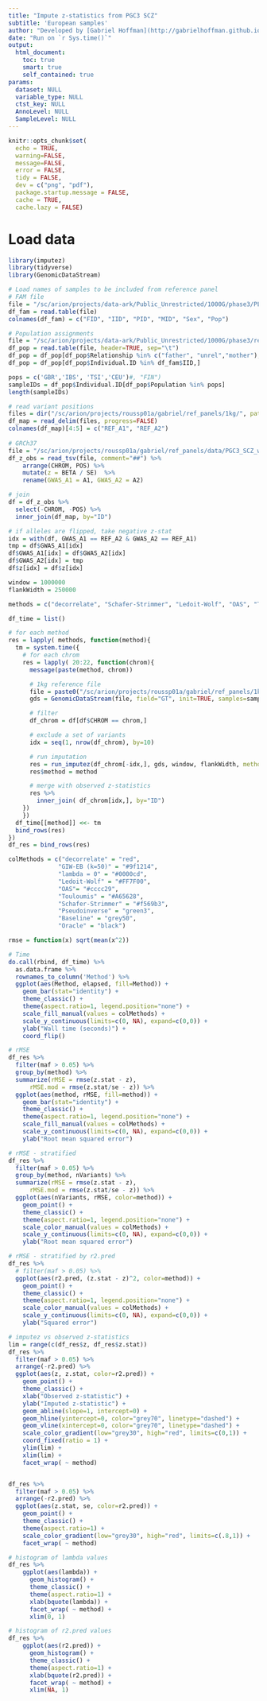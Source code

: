 ```yaml
---
title: "Impute z-statistics from PGC3 SCZ"
subtitle: 'European samples'
author: "Developed by [Gabriel Hoffman](http://gabrielhoffman.github.io/)"
date: "Run on `r Sys.time()`"
output: 
  html_document:
    toc: true
    smart: true
    self_contained: true
params:
  dataset: NULL
  variable_type: NULL
  ctst_key: NULL
  AnnoLevel: NULL
  SampleLevel: NULL
---
```



<!---
cd /sc/arion/projects/roussp01a/gabriel/ref_panels/imputez_analysis

# ml R/4.3.3-intel-mkl
# R
# .libPaths("/hpc/users/hoffmg01/.Rlib/R_441_bioc320")

system("git pull")


rmarkdown::render("imputez_PGC3_SCZ.Rmd")

--->

```r
knitr::opts_chunk$set(
  echo = TRUE,
  warning=FALSE,
  message=FALSE,
  error = FALSE,
  tidy = FALSE,
  dev = c("png", "pdf"),
  package.startup.message = FALSE,
  cache = TRUE,
  cache.lazy = FALSE)
```

# Load data
```r
library(imputez)
library(tidyverse)
library(GenomicDataStream)

# Load names of samples to be included from reference panel
# FAM file
file = "/sc/arion/projects/data-ark/Public_Unrestricted/1000G/phase3/PLINK/chr1.fam"
df_fam = read.table(file)
colnames(df_fam) = c("FID", "IID", "PID", "MID", "Sex", "Pop")

# Population assignments
file = "/sc/arion/projects/data-ark/Public_Unrestricted/1000G/phase3/release_2013502/integrated_call_samples.20130502.ALL.ped"
df_pop = read.table(file, header=TRUE, sep="\t")
df_pop = df_pop[df_pop$Relationship %in% c("father", "unrel","mother"),]
df_pop = df_pop[df_pop$Individual.ID %in% df_fam$IID,]

pops = c('GBR','IBS', 'TSI','CEU')#, "FIN")
sampleIDs = df_pop$Individual.ID[df_pop$Population %in% pops]
length(sampleIDs)

# read variant positions
files = dir("/sc/arion/projects/roussp01a/gabriel/ref_panels/1kg/", pattern=".*_norm_eur.map", full.names=TRUE)
df_map = read_delim(files, progress=FALSE)
colnames(df_map)[4:5] = c("REF_A1", "REF_A2")
 
# GRCh37
file = "/sc/arion/projects/roussp01a/gabriel/ref_panels/data/PGC3_SCZ_wave3.european.autosome.public.v3.vcf.tsv.gz"
df_z_obs = read_tsv(file, comment="##") %>%
    arrange(CHROM, POS) %>%
    mutate(z = BETA / SE)  %>%
    rename(GWAS_A1 = A1, GWAS_A2 = A2)

# join
df = df_z_obs %>%
  select(-CHROM, -POS) %>% 
  inner_join(df_map, by="ID")

# if alleles are flipped, take negative z-stat
idx = with(df, GWAS_A1 == REF_A2 & GWAS_A2 == REF_A1)
tmp = df$GWAS_A1[idx]
df$GWAS_A1[idx] = df$GWAS_A2[idx]
df$GWAS_A2[idx] = tmp
df$z[idx] = df$z[idx]
```


```r
window = 1000000
flankWidth = 250000

methods = c("decorrelate", "Schafer-Strimmer", "Ledoit-Wolf", "OAS", "Touloumis") 

df_time = list()

# for each method
res = lapply( methods, function(method){
  tm = system.time({
    # for each chrom
    res = lapply( 20:22, function(chrom){
      message(paste(method, chrom))

      # 1kg reference file
      file = paste0("/sc/arion/projects/roussp01a/gabriel/ref_panels/1kg/1kg_chr", chrom, "_norm_eur.bcf")
      gds = GenomicDataStream(file, field="GT", init=TRUE, samples=sampleIDs, MAF=0.01)

      # filter
      df_chrom = df[df$CHROM == chrom,]

      # exclude a set of variants
      idx = seq(1, nrow(df_chrom), by=10)

      # run imputation
      res = run_imputez(df_chrom[-idx,], gds, window, flankWidth, method=method)
      res$method = method

      # merge with observed z-statistics
      res %>%
        inner_join( df_chrom[idx,], by="ID")
    })
    })
  df_time[[method]] <<- tm  
  bind_rows(res)
})
df_res = bind_rows(res)
```


```r
colMethods = c("decorrelate" = "red",
              "GIW-EB (k=50)" = "#9f1214",
              "lambda = 0" = "#0000cd", 
              "Ledoit-Wolf" = "#FF7F00",    
              "OAS"= "#cccc29", 
              "Touloumis" = "#A65628", 
              "Schafer-Strimmer" = "#f569b3", 
              "Pseudoinverse" = "green3",
              "Baseline" = "grey50",
              "Oracle" = "black")

rmse = function(x) sqrt(mean(x^2))

# Time
do.call(rbind, df_time) %>%
  as.data.frame %>%
  rownames_to_column('Method') %>%
  ggplot(aes(Method, elapsed, fill=Method)) +
    geom_bar(stat="identity") +
    theme_classic() +
    theme(aspect.ratio=1, legend.position="none") +
    scale_fill_manual(values = colMethods) +
    scale_y_continuous(limits=c(0, NA), expand=c(0,0)) +
    ylab("Wall time (seconds)") +
    coord_flip()

# rMSE
df_res %>%
  filter(maf > 0.05) %>%
  group_by(method) %>%
  summarize(rMSE = rmse(z.stat - z), 
      rMSE.mod = rmse(z.stat/se - z)) %>%
  ggplot(aes(method, rMSE, fill=method)) +
    geom_bar(stat="identity") +
    theme_classic() +
    theme(aspect.ratio=1, legend.position="none") +
    scale_fill_manual(values = colMethods) +
    scale_y_continuous(limits=c(0, NA), expand=c(0,0)) +
    ylab("Root mean squared error")

# rMSE - stratified
df_res %>%
  filter(maf > 0.05) %>%
  group_by(method, nVariants) %>%
  summarize(rMSE = rmse(z.stat - z), 
      rMSE.mod = rmse(z.stat/se - z)) %>%
  ggplot(aes(nVariants, rMSE, color=method)) +
    geom_point() +
    theme_classic() +
    theme(aspect.ratio=1, legend.position="none") +
    scale_color_manual(values = colMethods) +
    scale_y_continuous(limits=c(0, NA), expand=c(0,0)) +
    ylab("Root mean squared error")

# rMSE - stratified by r2.pred
df_res %>%
  # filter(maf > 0.05) %>%
  ggplot(aes(r2.pred, (z.stat - z)^2, color=method)) +
    geom_point() +
    theme_classic() +
    theme(aspect.ratio=1, legend.position="none") +
    scale_color_manual(values = colMethods) +
    scale_y_continuous(limits=c(0, NA), expand=c(0,0)) +
    ylab("Squared error")

# imputez vs observed z-statistics
lim = range(c(df_res$z, df_res$z.stat))
df_res %>%
  filter(maf > 0.05) %>%
  arrange(-r2.pred) %>%
  ggplot(aes(z, z.stat, color=r2.pred)) +
    geom_point() +
    theme_classic() +
    xlab("Observed z-statistic") +
    ylab("Imputed z-statistic") +
    geom_abline(slope=1, intercept=0) +
    geom_hline(yintercept=0, color="grey70", linetype="dashed") +
    geom_vline(xintercept=0, color="grey70", linetype="dashed") +
    scale_color_gradient(low="grey30", high="red", limits=c(0,1)) +
    coord_fixed(ratio = 1) +
    ylim(lim) + 
    xlim(lim) +
    facet_wrap( ~ method)


df_res %>%
  filter(maf > 0.05) %>%
  arrange(-r2.pred) %>%
  ggplot(aes(z.stat, se, color=r2.pred)) +
    geom_point() +
    theme_classic() +
    theme(aspect.ratio=1) +
    scale_color_gradient(low="grey30", high="red", limits=c(.8,1)) +
    facet_wrap( ~ method)

# histogram of lambda values
df_res %>%
    ggplot(aes(lambda)) +
      geom_histogram() +
      theme_classic() +
      theme(aspect.ratio=1) +
      xlab(bquote(lambda)) +
      facet_wrap( ~ method) +
      xlim(0, 1)

# histogram of r2.pred values
df_res %>%
    ggplot(aes(r2.pred)) +
      geom_histogram() +
      theme_classic() +
      theme(aspect.ratio=1) +
      xlab(bquote(r2.pred)) +
      facet_wrap( ~ method) +
      xlim(NA, 1)
```







